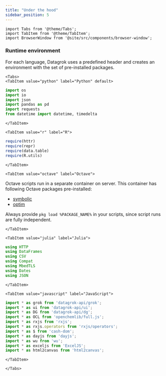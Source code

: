 ```yaml
---
title: "Under the hood"
sidebar_position: 5
---
```


```mdx-code-block
import Tabs from '@theme/Tabs';
import TabItem from '@theme/TabItem';
import BrowserWindow from '@site/src/components/browser-window';
```

### Runtime environment

For each language, Datagrok uses a predefined header and creates an environment with the set of pre-installed packages.

```mdx-code-block
<Tabs>
<TabItem value="python" label="Python" default>
```

```python
import os
import io
import json
import pandas as pd
import requests
from datetime import datetime, timedelta
```

```mdx-code-block
</TabItem>

<TabItem value="r" label="R">
```

```r
require(httr)
require(repr)
require(data.table)
require(R.utils)
```

```mdx-code-block
</TabItem>

<TabItem value="octave" label="Octave">
```

Octave scripts run in a separate container on server. This container has following Octave packages pre-installed:

* [symbolic](https://gnu-octave.github.io/packages/symbolic/)
* [optim](https://gnu-octave.github.io/packages/optim/)

Always provide `pkg load %PACKAGE_NAME%` in your scripts, since script runs are fully independent.

```mdx-code-block
</TabItem>

<TabItem value="julia" label="Julia">
```

```julia
using HTTP
using DataFrames
using CSV
using Compat
using MbedTLS
using Dates
using JSON
```

```mdx-code-block
</TabItem>

<TabItem value="javascript" label="JavaScript">
```

```javascript
import * as grok from 'datagrok-api/grok';
import * as ui from 'datagrok-api/ui';
import * as DG from 'datagrok-api/dg';
import * as OCL from 'openchemlib/full.js';
import * as rxjs from 'rxjs';
import * as rxjs.operators from 'rxjs/operators';
import * as $ from 'cash-dom';
import * as dayjs from 'dayjs';
import * as wu from 'wu';
import * as exceljs from 'ExcelJS';
import * as html2canvas from 'html2canvas';
```

```mdx-code-block
</TabItem>

</Tabs>
```

